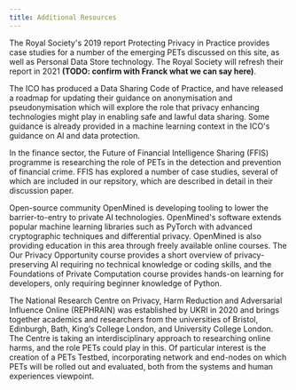 ```yaml
---
title: Additional Resources
---
```



<CookieBanner />

The Royal Society's 2019 report <OutboundLink href="https://royalsociety.org/-/media/policy/projects/privacy-enhancing-technologies/privacy-enhancing-technologies-report.pdf">Protecting Privacy in Practice</OutboundLink> provides case studies for a number of the emerging PETs discussed on this site, as well as Personal Data Store technology. The Royal Society will refresh their report in 2021 **(TODO: confirm with Franck what we can say here)**.

The ICO has produced a <OutboundLink href="https://ico.org.uk/for-organisations/data-sharing-information-hub/">Data Sharing Code of Practice</OutboundLink>, and have released a <OutboundLink href="https://ico.org.uk/about-the-ico/news-and-events/blog-building-on-the-data-sharing-code-our-plans-for-updating-our-anonymisation-guidance/">roadmap</OutboundLink> for updating their guidance on anonymisation and pseudonymisation which will explore the role that privacy enhancing technologies might play in enabling safe and lawful data sharing. Some guidance is already provided in a machine learning context in the ICO's <OutboundLink href="https://ico.org.uk/for-organisations/guide-to-data-protection/key-data-protection-themes/guidance-on-ai-and-data-protection/how-should-we-assess-security-and-data-minimisation-in-ai/#whatdataminimisation">guidance on AI and data protection</OutboundLink>.

In the finance sector, the <OutboundLink href="https://www.future-fis.com">Future of Financial Intelligence Sharing</OutboundLink> (FFIS) programme is researching the role of PETs in the detection and prevention of financial crime. FFIS has explored a number of case studies, several of which are included in our repsitory, which are described in detail in their <OutboundLink href="https://www.future-fis.com/uploads/3/7/9/4/3794525/ffis_innovation_and_discussion_paper_-_case_studies_of_the_use_of_privacy_preserving_analysis_-_v.1.3.pdf">discussion paper</OutboundLink>.

Open-source community <OutboundLink href="https://www.openmined.org/">OpenMined</OutboundLink> is developing tooling to lower the barrier-to-entry to private AI technologies. OpenMined's software extends popular machine learning libraries such as PyTorch with advanced cryptographic techniques and differential privacy. OpenMined is also providing education in this area through freely available online courses. The <OutboundLink href="https://courses.openmined.org/courses/our-privacy-opportunity">Our Privacy Opportunity</OutboundLink> course provides a short overview of privacy-preserving AI requiring no technical knowledge or coding skills, and the <OutboundLink href="https://courses.openmined.org/courses/foundations-of-private-computation">Foundations of Private Computation</OutboundLink> course provides hands-on learning for developers, only requiring beginner knowledge of Python.

The <OutboundLink href="https://www.rephrain.ac.uk/">National Research Centre on Privacy, Harm Reduction and Adversarial Influence Online</OutboundLink> (REPHRAIN) was established by UKRI in 2020 and brings together academics and researchers from the universities of Bristol, Edinburgh, Bath, King’s College London, and University College London. The Centre is taking an interdisciplinary approach to researching online harms, and the role PETs could play in this. Of particular interest is the creation of a <OutboundLink href="https://www.rephrain.ac.uk/rephrain-toolbox/">PETs Testbed</OutboundLink>, incorporating network and end-nodes on which PETs will be rolled out and evaluated, both from the systems and human experiences viewpoint.
